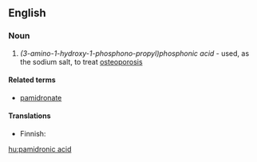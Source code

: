 ==English==

===Noun===
{{wikipedia}}
{{en-noun|head=[[pamidronic]] [[acid]]|-}}

# {{label|en|organic chemistry}} ''(3-amino-1-hydroxy-1-phosphono-propyl)phosphonic acid'' - used, as the sodium salt, to treat [[osteoporosis]]

====Related terms====
* [[pamidronate]]

====Translations====
{{trans-top|drug}}
* Finnish: {{t|fi|pamidronihappo}}
{{trans-mid}}
{{trans-bottom}}

[[hu:pamidronic acid]]